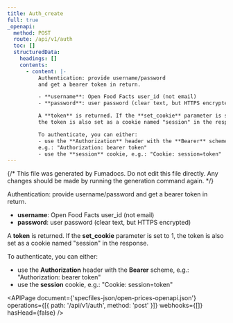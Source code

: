 ```yaml
---
title: Auth_create
full: true
_openapi:
  method: POST
  route: /api/v1/auth
  toc: []
  structuredData:
    headings: []
    contents:
      - content: |-
          Authentication: provide username/password
          and get a bearer token in return.

          - **username**: Open Food Facts user_id (not email)
          - **password**: user password (clear text, but HTTPS encrypted)

          A **token** is returned. If the **set_cookie** parameter is set to 1,
          the token is also set as a cookie named "session" in the response.

          To authenticate, you can either:
          - use the **Authorization** header with the **Bearer** scheme,
          e.g.: "Authorization: bearer token"
          - use the **session** cookie, e.g.: "Cookie: session=token"
---
```


{/* This file was generated by Fumadocs. Do not edit this file directly. Any changes should be made by running the generation command again. */}

Authentication: provide username/password
and get a bearer token in return.

- **username**: Open Food Facts user_id (not email)
- **password**: user password (clear text, but HTTPS encrypted)

A **token** is returned. If the **set_cookie** parameter is set to 1,
the token is also set as a cookie named "session" in the response.

To authenticate, you can either:

- use the **Authorization** header with the **Bearer** scheme,
  e.g.: "Authorization: bearer token"
- use the **session** cookie, e.g.: "Cookie: session=token"

<APIPage
  document={'specfiles-json/open-prices-openapi.json'}
  operations={[{ path: '/api/v1/auth', method: 'post' }]}
  webhooks={[]}
  hasHead={false}
/>
